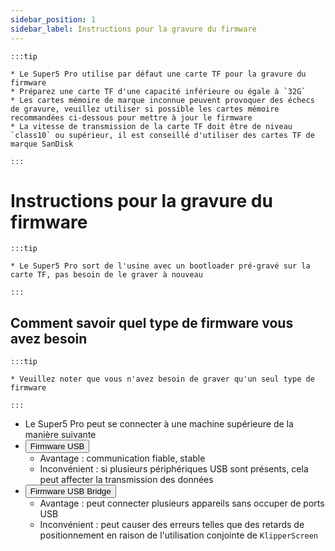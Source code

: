```yaml
---
sidebar_position: 1
sidebar_label: Instructions pour la gravure du firmware
---
```


    :::tip

    * Le Super5 Pro utilise par défaut une carte TF pour la gravure du firmware
    * Préparez une carte TF d'une capacité inférieure ou égale à `32G`
    * Les cartes mémoire de marque inconnue peuvent provoquer des échecs de gravure, veuillez utiliser si possible les cartes mémoire recommandées ci-dessous pour mettre à jour le firmware
    * La vitesse de transmission de la carte TF doit être de niveau `class10` ou supérieur, il est conseillé d'utiliser des cartes TF de marque SanDisk

    :::

# Instructions pour la gravure du firmware

    :::tip

    * Le Super5 Pro sort de l'usine avec un bootloader pré-gravé sur la carte TF, pas besoin de le graver à nouveau

    :::


## Comment savoir quel type de firmware vous avez besoin

    :::tip

    * Veuillez noter que vous n'avez besoin de graver qu'un seul type de firmware

    :::
    
* Le Super5 Pro peut se connecter à une machine supérieure de la manière suivante
* <Button variant="contained" disableElevation component="a" rel="noopener" href="./usb">Firmware USB</Button>
    * Avantage : communication fiable, stable
    * Inconvénient : si plusieurs périphériques USB sont présents, cela peut affecter la transmission des données
* <Button variant="contained" disableElevation component="a" rel="noopener" href="./can">Firmware USB Bridge</Button>
    * Avantage : peut connecter plusieurs appareils sans occuper de ports USB
    * Inconvénient : peut causer des erreurs telles que des retards de positionnement en raison de l'utilisation conjointe de `KlipperScreen`
